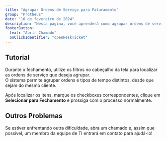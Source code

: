 ```yaml
---
title: "Agrupar Ordens de Serviço para Faturamento"
group: "Protheus"
date: "16 de fevereiro de 2024"
description: "Nesta página, você aprenderá como agrupar ordens de serviço para faturamento, utilizando filtros para localizar as OS desejadas, marcando os itens selecionados e agrupando-os corretamente, respeitando os critérios do sistema."
footerButton:
  text: "Abrir Chamado"
  onClickIdentifier: "openHeskTicket"
---
```


## Tutorial

Durante o fechamento, utilize os filtros no cabeçalho da tela para localizar as ordens de serviço que deseja agrupar.  
O sistema permite agrupar ordens e tipos de tempo distintos, desde que sejam do mesmo cliente.

Após localizar os itens, marque os checkboxes correspondentes, clique em **Selecionar para Fechamento** e prossiga com o processo normalmente.

<DocImage src="/documentacao/protheus/agrupar-os-faturamento.png" alt="Print Tutorial" width={1000} height={8000} />

## Outros Problemas

Se estiver enfrentando outra dificuldade, abra um chamado e, assim que possível, um membro da equipe de TI entrará em contato para ajudá-lo!
